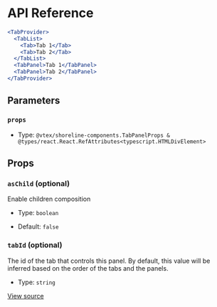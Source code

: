 # API Reference

```jsx
<TabProvider>
  <TabList>
    <Tab>Tab 1</Tab>
    <Tab>Tab 2</Tab>
  </TabList>
  <TabPanel>Tab 1</TabPanel>
  <TabPanel>Tab 2</TabPanel>
</TabProvider>
```

## Parameters

### `props`

- Type: `@vtex/shoreline-components.TabPanelProps & @types/react.React.RefAttributes<typescript.HTMLDivElement>`

## Props

### `asChild` (optional)

Enable children composition

- Type: `boolean`

- Default: `false`

### `tabId` (optional)

The id of the tab that controls this panel. By default, this value will be inferred based on the order of the tabs and the panels.

- Type: `string`

[View source](https://github.com/vtex/shoreline/blob/be9b003cd/packages/components/src/tab/tab-panel.tsx#L20)
